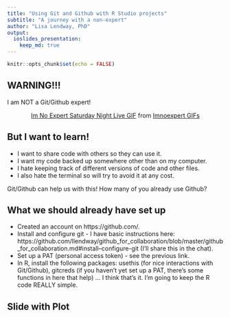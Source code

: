 ```yaml
---
title: "Using Git and Github with R Studio projects"
subtitle: "A journey with a non-expert"
author: "Lisa Lendway, PhD"
output: 
  ioslides_presentation:
    keep_md: true
---
```


```r
knitr::opts_chunk$set(echo = FALSE)
```

## WARNING!!!

I am NOT a Git/Github expert!

<center>

<div class="tenor-gif-embed" data-postid="21632152" data-share-method="host" data-width="50%" data-aspect-ratio="1.0"><a href="https://tenor.com/view/im-no-expert-saturday-night-live-im-not-apro-im-not-an-expert-iam-not-that-expert-with-it-gif-21632152">Im No Expert Saturday Night Live GIF</a> from <a href="https://tenor.com/search/imnoexpert-gifs">Imnoexpert GIFs</a></div><script type="text/javascript" async src="https://tenor.com/embed.js"></script>

</center>

## But I want to learn!

* I want to share code with others so they can use it.  
* I want my code backed up somewhere other than on my computer.  
* I hate keeping track of different versions of code and other files.  
* I also hate the terminal so will try to avoid it at any cost.

Git/Github can help us with this! How many of you already use Github? 


## What we should already have set up


* Created an account on https://github.com/.
* Install and configure git - I have basic instructions here: https://github.com/llendway/github_for_collaboration/blob/master/github_for_collaboration.md#install--configure-git (I'll share this in the chat).  
* Set up a PAT (personal access token) - see the previous link.  
* In R, install the following packages: usethis (for nice interactions with Git/Github), gitcreds (if you haven't yet set up a PAT, there's some functions in here that help) ... I think that's it. I'm going to keep the R code REALLY simple.


## Slide with Plot



